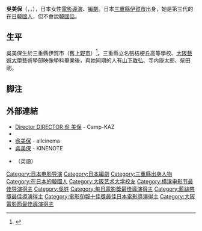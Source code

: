 {{expand|time=2016-09-27T05:32:12+00:00}}
'''吳美保'''（{{jpn|j=呉 美保|hg=お みぽ|rm=O Mipo}}，{{lang-ko|'''오 미보'''}}，{{bd|1977年|3月14日|}}），日本女性[[電影導演|電影導演]]、[[編劇|編劇]]。日本[[三重縣|三重縣]][[伊賀市|伊賀市]]出身，她是第三代的[[在日韓國人|在日韓國人]]，但不會說[[韓國話|韓國話]]。

== 生平 ==
吳美保生於三重縣伊賀市（舊[[上野市|上野市]]）<ref>{{Cite news|url=http://mainichi.jp/area/mie/news/20140903ddlk24200330000c.html|title=モントリオール世界映画祭:地元も祝福　伊賀出身・呉美保監督、最優秀監督賞を受賞　/三重|last=大西康裕|date=2014-09-03|newspaper=[[毎日新聞|毎日新聞]]|accessdate=2014-09-04}}{{dead link|date=2017年12月 |bot=InternetArchiveBot |fix-attempted=yes }}</ref>。三重縣立名張桔梗丘高等學校、[[大阪藝術大學|大阪藝術大學]]藝術學部映像學科畢業後，與她同期的人有[[山下敦弘|山下敦弘]]、寺内康太郎、柴田剛。

== 脚注 ==
{{Reflist|2}}

== 外部連結 ==
* [https://web.archive.org/web/20150219174659/http://www.campkaz.jp/management/MipoO Director DIRECTOR 呉 美保] - Camp-KAZ
* {{Twitter|omipo314|呉美保}}
* [http://www.allcinema.net/prog/show_p.php?num_p=484516 呉美保]{{Wayback|url=http://www.allcinema.net/prog/show_p.php?num_p=484516 |date=20181006141834 }}<span> - </span>allcinema
* [http://www.kinenote.com/main/public/cinema/person.aspx?person_id=160099 呉美保]{{Wayback|url=http://www.kinenote.com/main/public/cinema/person.aspx?person_id=160099 |date=20160327082000 }}<span> - </span>KINENOTE
* {{Imdb name|2462953|Mipo Oh}}（英語）
{{電影旬報十佳獎最佳日本電影導演}}
{{每日電影獎最佳導演}}
{{藍絲帶獎最佳導演}}
{{日本電影影評人大獎導演獎}}
{{横滨电影节最佳导演}}
{{大阪電影節最佳導演}}
{{Authority control}}
{{DEFAULTSORT:O Mipo}}
[[Category:日本电影导演|Category:日本电影导演]]
[[Category:日本編劇|Category:日本編劇]]
[[Category:三重縣出身人物|Category:三重縣出身人物]]
[[Category:在日本的韓國人|Category:在日本的韓國人]]
[[Category:大阪艺术大学校友|Category:大阪艺术大学校友]]
[[Category:横滨电影节最佳导演得主|Category:横滨电影节最佳导演得主]]
[[Category:吳姓|Category:吳姓]]
[[Category:每日電影獎最佳導演得主|Category:每日電影獎最佳導演得主]]
[[Category:藍絲帶獎最佳導演得主|Category:藍絲帶獎最佳導演得主]]
[[Category:電影旬報十佳獎最佳日本電影導演得主|Category:電影旬報十佳獎最佳日本電影導演得主]]
[[Category:大阪電影節最佳導演得主|Category:大阪電影節最佳導演得主]]
